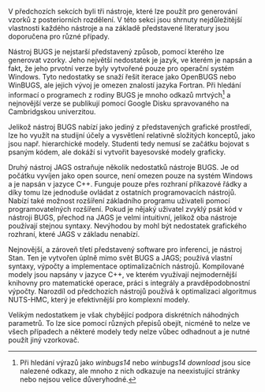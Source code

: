 V předchozích sekcích byli tři nástroje, které lze použít pro generování
vzorků z posteriorních rozdělení. V této sekci jsou shrnuty nejdůležitější
vlastnosti každého nástroje a na základě představené literatury jsou doporučena
pro různé případy.

Nástroj BUGS je nejstarší představený způsob, pomocí kterého lze generovat
vzorky. Jeho největší nedostatek je jazyk, ve kterém je napsán a fakt, že jeho
prvotní verze byly vytvořené pouze pro operační systém Windows. Tyto nedostatky
se snaží řešit iterace jako OpenBUGS nebo WinBUGS, ale jejich vývoj je omezen
znalostí jazyka Fortran. Při hledání informací o programech z rodiny BUGS je
mnoho odkazů mrtvých[^porovnani-smrt] a nejnovější verze se publikují pomocí
Google Disku spravovaného na Cambridgskou univerzitou.

[^porovnani-smrt]: Při hledání výrazů jako *winbugs14* nebo *winbugs14 download*
jsou sice nalezené odkazy, ale mnoho z nich odkazuje na neexistující stránky nebo
nejsou velice důveryhodné.

Jelikož nástroj BUGS
nabízí jako jediný z představených grafické prostředí, lze ho využít na studijní
účely a vysvětlení relativně složitých konceptů, jako jsou např. hierarchické
modely. Studenti tedy nemusí se začátku bojovat s psaným kódem, ale dokáží si
vytvořit bayesovské modely graficky.

Druhý nástroj JAGS ostraňuje několik nedostatků nástroje BUGS. Je od počátku
vyvíjen jako open source, není omezen pouze na systém Windows a je napsán v
jazyce C++. Funguje pouze přes rozhraní příkazové řádky a díky tomu lze
jednoduše ovládat z ostatních programovacích nástrojů. Nabízí také možnost
rozšíření základního programu uživateli pomocí programovatelných rozšíření.
Pokud je nějaký uživatel zvyklý psát kód v nástroji BUGS, přechod na JAGS je
velmi intuitivní, jelikož oba nástroje používají stejnou syntaxy. Nevýhodou by
mohl být nedostatek grafického rozhraní, které JAGS v základu nenabízí.

Nejnovější, a zároveň třetí představený software pro inferenci, je nástroj Stan.
Ten je vytvořen úplně mimo svět BUGS a JAGS; používá vlastní syntaxy, výpočty a
implementace optimalizačních nástrojů. Kompilované modely jsou napsány v jazyce
C++, ve kterém využívají nejmodernější knihovny pro matematické operace, práci
s integrály a pravděpodobnostní výpočty. Narozdíl od předchozích nástrojů
používá k optimalizaci algoritmus NUTS-HMC, který je efektivnější pro komplexní
modely.

Velikým nedostatkem je však chybějící podpora diskrétních náhodných parametrů.
To lze sice pomocí různých přepisů obejít, nicméně to nelze ve všech případech
a některé modely tedy nelze vůbec odhadnout a je nutné použít jiný vzorkovač.